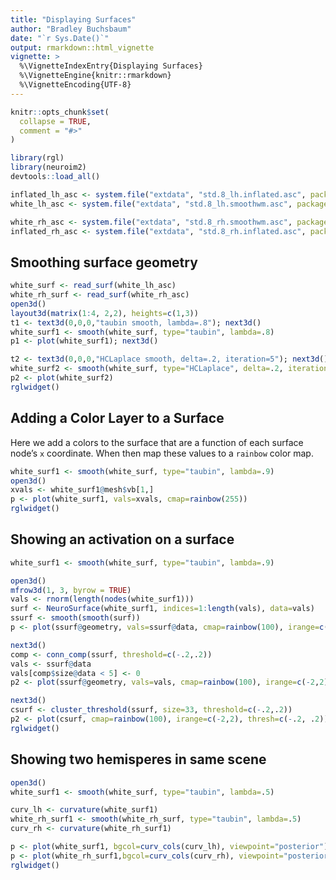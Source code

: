 ```yaml
---
title: "Displaying Surfaces"
author: "Bradley Buchsbaum"
date: "`r Sys.Date()`"
output: rmarkdown::html_vignette
vignette: >
  %\VignetteIndexEntry{Displaying Surfaces}
  %\VignetteEngine{knitr::rmarkdown}
  %\VignetteEncoding{UTF-8}
---
```


```r
knitr::opts_chunk$set(
  collapse = TRUE,
  comment = "#>"
)

library(rgl)
library(neuroim2)
devtools::load_all()

inflated_lh_asc <- system.file("extdata", "std.8_lh.inflated.asc", package="neurosurf")
white_lh_asc <- system.file("extdata", "std.8_lh.smoothwm.asc", package="neurosurf")

white_rh_asc <- system.file("extdata", "std.8_rh.smoothwm.asc", package="neurosurf")
inflated_rh_asc <- system.file("extdata", "std.8_rh.inflated.asc", package="neurosurf")

```



## Smoothing surface geometry


```r

white_surf <- read_surf(white_lh_asc)
white_rh_surf <- read_surf(white_rh_asc)
open3d()
layout3d(matrix(1:4, 2,2), heights=c(1,3))
t1 <- text3d(0,0,0,"taubin smooth, lambda=.8"); next3d()
white_surf1 <- smooth(white_surf, type="taubin", lambda=.8)
p1 <- plot(white_surf1); next3d()

t2 <- text3d(0,0,0,"HCLaplace smooth, delta=.2, iteration=5"); next3d()
white_surf2 <- smooth(white_surf, type="HCLaplace", delta=.2, iteration=5)
p2 <- plot(white_surf2)
rglwidget()
```


## Adding a Color Layer to a Surface

Here we add a colors to the surface that are a function of each surface node's `x` coordinate. When then map these values to a `rainbow` color map.

```r

white_surf1 <- smooth(white_surf, type="taubin", lambda=.9)
open3d()
xvals <- white_surf1@mesh$vb[1,]
p <- plot(white_surf1, vals=xvals, cmap=rainbow(255))
rglwidget()

```

## Showing an activation on a surface

```r

white_surf1 <- smooth(white_surf, type="taubin", lambda=.9)

open3d()
mfrow3d(1, 3, byrow = TRUE)
vals <- rnorm(length(nodes(white_surf1)))
surf <- NeuroSurface(white_surf1, indices=1:length(vals), data=vals)
ssurf <- smooth(smooth(surf))
p <- plot(ssurf@geometry, vals=ssurf@data, cmap=rainbow(100), irange=c(-2,2), thresh=c(-.2, .2))

next3d()
comp <- conn_comp(ssurf, threshold=c(-.2,.2))
vals <- ssurf@data
vals[comp$size@data < 5] <- 0
p2 <- plot(ssurf@geometry, vals=vals, cmap=rainbow(100), irange=c(-2,2), thresh=c(-.2, .2))

next3d()
csurf <- cluster_threshold(ssurf, size=33, threshold=c(-.2,.2))
p2 <- plot(csurf, cmap=rainbow(100), irange=c(-2,2), thresh=c(-.2, .2))
rglwidget()

```

## Showing two hemisperes in same scene

```r

open3d()
white_surf1 <- smooth(white_surf, type="taubin", lambda=.5)

curv_lh <- curvature(white_surf1)
white_rh_surf1 <- smooth(white_rh_surf, type="taubin", lambda=.5)
curv_rh <- curvature(white_rh_surf1)

p <- plot(white_surf1, bgcol=curv_cols(curv_lh), viewpoint="posterior")
p <- plot(white_rh_surf1,bgcol=curv_cols(curv_rh), viewpoint="posterior")
rglwidget()
```





